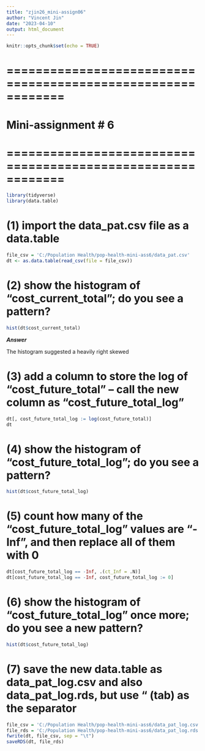 ```yaml
---
title: "zjin26_mini-assign06"
author: "Vincent Jin"
date: "2023-04-10"
output: html_document
---
```


```r
knitr::opts_chunk$set(echo = TRUE)
```

# ============================================================ 
# 	Mini-assignment # 6
# ============================================================ 

``` r
library(tidyverse)
library(data.table)
```

# (1) import the data_pat.csv file as a data.table

``` r
file_csv = 'C:/Population Health/pop-health-mini-ass6/data_pat.csv'
dt <- as.data.table(read_csv(file = file_csv))
```

# (2) show the histogram of "cost_current_total"; do you see a pattern?

``` r
hist(dt$cost_current_total)
```

***Answer***

The histogram suggested a heavily right skewed 

# (3) add a column to store the log of "cost_future_total" -- call the new column as "cost_future_total_log"

``` r
dt[, cost_future_total_log := log(cost_future_total)]
dt
```

# (4) show the histogram of "cost_future_total_log"; do you see a pattern?

``` r
hist(dt$cost_future_total_log)
```

# (5) count how many of the "cost_future_total_log" values are "-Inf", and then replace all of them with 0

``` r
dt[cost_future_total_log == -Inf, .(ct_Inf = .N)]
dt[cost_future_total_log == -Inf, cost_future_total_log := 0]
```

# (6) show the histogram of "cost_future_total_log" once more; do you see a new pattern?

``` r
hist(dt$cost_future_total_log)
```

# (7) save the new data.table as data_pat_log.csv and also data_pat_log.rds, but use "\t" (tab) as the separator

``` r
file_csv = 'C:/Population Health/pop-health-mini-ass6/data_pat_log.csv'
file_rds = 'C:/Population Health/pop-health-mini-ass6/data_pat_log.rds'
fwrite(dt, file_csv, sep = "\t")
saveRDS(dt, file_rds) 
```